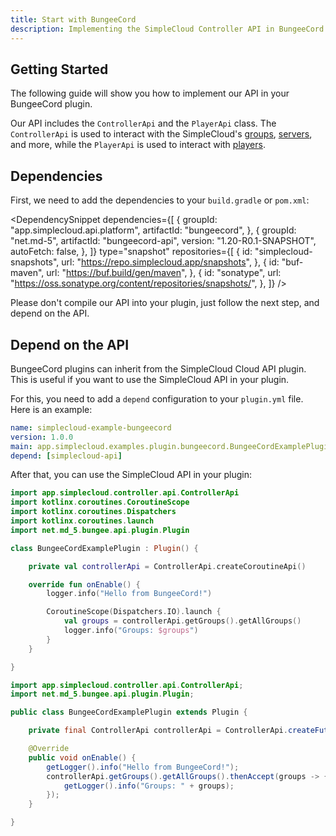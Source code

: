 ```yaml
---
title: Start with BungeeCord
description: Implementing the SimpleCloud Controller API in BungeeCord
---
```


## Getting Started

The following guide will show you how to implement our API in your BungeeCord plugin.

Our API includes the `ControllerApi` and the `PlayerApi` class. The `ControllerApi` is used to interact with the SimpleCloud's [groups](/docs/manual/setup/groups), [servers](/docs/manual/setup/servers), and more, while the `PlayerApi` is used to interact with [players](/docs/manual/droplets/player).

## Dependencies

First, we need to add the dependencies to your `build.gradle` or `pom.xml`:

<DependencySnippet
  dependencies={[
    {
      groupId: "app.simplecloud.api.platform",
      artifactId: "bungeecord",
    },
    {
      groupId: "net.md-5",
      artifactId: "bungeecord-api",
      version: "1.20-R0.1-SNAPSHOT",
      autoFetch: false,
    },
  ]}
  type="snapshot"
  repositories={[
    {
      id: "simplecloud-snapshots",
      url: "https://repo.simplecloud.app/snapshots",
    },
    {
      id: "buf-maven",
      url: "https://buf.build/gen/maven",
    },
    {
      id: "sonatype",
      url: "https://oss.sonatype.org/content/repositories/snapshots/",
    },
  ]}
/>

<Callout type="warn">
  Please don't compile our API into your plugin, just follow the next step, and
  depend on the API.
</Callout>

## Depend on the API

BungeeCord plugins can inherit from the SimpleCloud Cloud API plugin. This is useful if you want to use the SimpleCloud API in your plugin.

For this, you need to add a `depend` configuration to your `plugin.yml` file. Here is an example:

```yaml
name: simplecloud-example-bungeecord
version: 1.0.0
main: app.simplecloud.examples.plugin.bungeecord.BungeeCordExamplePlugin
depend: [simplecloud-api]
```

After that, you can use the SimpleCloud API in your plugin:

```kotlin tab="Kotlin"
import app.simplecloud.controller.api.ControllerApi
import kotlinx.coroutines.CoroutineScope
import kotlinx.coroutines.Dispatchers
import kotlinx.coroutines.launch
import net.md_5.bungee.api.plugin.Plugin

class BungeeCordExamplePlugin : Plugin() {

    private val controllerApi = ControllerApi.createCoroutineApi()

    override fun onEnable() {
        logger.info("Hello from BungeeCord!")

        CoroutineScope(Dispatchers.IO).launch {
            val groups = controllerApi.getGroups().getAllGroups()
            logger.info("Groups: $groups")
        }
    }

}
```

```java tab="Java"
import app.simplecloud.controller.api.ControllerApi;
import net.md_5.bungee.api.plugin.Plugin;

public class BungeeCordExamplePlugin extends Plugin {

    private final ControllerApi controllerApi = ControllerApi.createFutureApi();

    @Override
    public void onEnable() {
        getLogger().info("Hello from BungeeCord!");
        controllerApi.getGroups().getAllGroups().thenAccept(groups -> {
            getLogger().info("Groups: " + groups);
        });
    }

}
```
